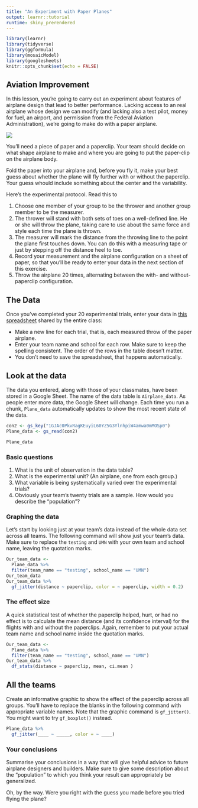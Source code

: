 ```yaml
---
title: "An Experiment with Paper Planes"
output: learnr::tutorial
runtime: shiny_prerendered
---
```


```r
library(learnr)
library(tidyverse)
library(ggformula)
library(mosaicModel)
library(googlesheets)
knitr::opts_chunk$set(echo = FALSE)
```

## Aviation Improvement

In this lesson, you're going to carry out an experiment about features of airplane design that lead to better performance. Lacking access to an real airplane whose design we can modify (and lacking also a test pilot, money for fuel, an airport, and permission from the Federal Aviation Administration), we're going to make do with a paper airplane.

![](images/hand-and-plane.png)

You'll need a piece of paper and a paperclip. Your team should decide on what shape airplane to make and where you are going to put the paper-clip on the airplane body.

Fold the paper into your airplane and, before you fly it, make your best guess about whether the plane will fly further with or without the paperclip. Your guess whould include something about the center and the variability.

Here's the experimental protocol. Read this to 

1. Choose one member of your group to be the thrower and another group member to be the measurer.
2. The thrower will stand with both sets of toes on a well-defined line. He or she will throw the plane, taking care to use about the same force and style each time the plane is thrown.
3. The measurer will mark the distance from the throwing line to the point the plane first touches down. You can do this with a measuring tape or just by stepping off the distance heel to toe.
4. Record your measurement and the airplane configuration on a sheet of paper, so that you'll be ready to enter your data in the next section of this exercise.
4. Throw the airplane 20 times, alternating between the with- and without-paperclip configuration.

## The Data

Once you've completed your 20 experimental trials, enter your data in [this  spreadsheet](https://docs.google.com/spreadsheets/d/1GJAc0PkvRagKEuyiL60YZ5G3YlnhpiW4amwa0mMOSp0/edit#gid=0) shared by the entire class:

* Make a new line for each trial, that is, each measured throw of the paper airplane.
* Enter your team name and school for each row. Make sure to keep the spelling consistent. The order of the rows in the table doesn't matter.
* You don't need to save the spreadsheet, that happens automatically.

## Look at the data

The data you entered, along with those of your classmates, have been stored in a Google Sheet. The name of the data table is `Airplane_data`. 
As people enter more data, the Google Sheet will change. Each time you run a chunk, `Plane_data` automatically updates to show the most recent state of the data.

```r
con2 <- gs_key("1GJAc0PkvRagKEuyiL60YZ5G3YlnhpiW4amwa0mMOSp0")
Plane_data <- gs_read(con2)
```

```r
Plane_data 
```

### Basic questions

1. What is the unit of observation in the data table?
2. What is the experimental unit? (An airplane, one from each group.)
3. What variable is being systematically varied over the experimental trials?
4. Obviously your team's twenty trials are a sample. How would you describe the "population"?

### Graphing the data

Let's start by looking just at your team's data instead of the whole data set across all teams. The following command will show just your team's data. Make sure to replace the `testing` and `UMN` with your own team and school name, leaving the quotation marks.

```r
Our_team_data <- 
  Plane_data %>%
  filter(team_name == "testing", school_name == "UMN")
Our_team_data
Our_team_data %>%
  gf_jitter(distance ~ paperclip, color = ~ paperclip, width = 0.2)
```

### The effect size

A quick statistical test of whether the paperclip helped, hurt, or had no effect is to calculate the mean distance (and its confidence interval) for the flights with and without the paperclips. Again, remember to put your actual team name and school name inside the quotation marks. 

```r
Our_team_data <- 
  Plane_data %>%
  filter(team_name == "testing", school_name == "UMN")
Our_team_data %>%
  df_stats(distance ~ paperclip, mean, ci.mean )
```

## All the teams

Create an informative graphic to show the effect of the paperclip across all groups. You'll have to replace the blanks in the following command with appropriate variable names. Note that the graphic command is `gf_jitter()`. You might want to try `gf_boxplot()` instead.

```r
Plane_data %>%
  gf_jitter(____ ~ _____, color = ~ ____)
```


### Your conclusions

Summarise your conclusions in a way that will give helpful advice to future airplane designers and builders. Make sure to give some description about the "population" to which you think your result can appropriately be generalized.

Oh, by the way. Were you right with the guess you made before you tried flying the plane?